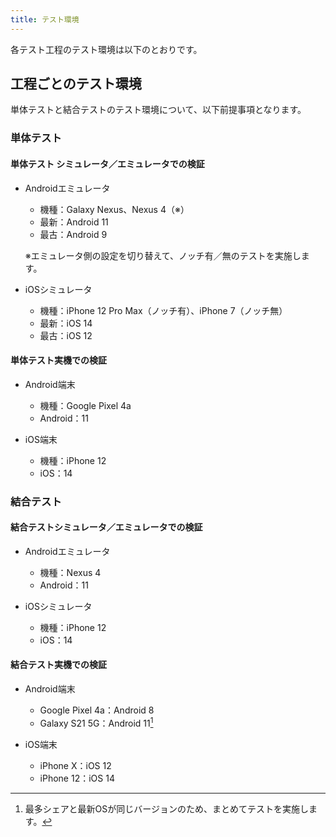 ```yaml
---
title: テスト環境
---
```


各テスト工程のテスト環境は以下のとおりです。

## 工程ごとのテスト環境

単体テストと結合テストのテスト環境について、以下前提事項となります。

### 単体テスト

#### 単体テスト シミュレータ／エミュレータでの検証

- Androidエミュレータ
  - 機種：Galaxy Nexus、Nexus 4（※）
  - 最新：Android 11
  - 最古：Android 9

  ※エミュレータ側の設定を切り替えて、ノッチ有／無のテストを実施します。

- iOSシミュレータ
  - 機種：iPhone 12 Pro Max（ノッチ有）、iPhone 7（ノッチ無）
  - 最新：iOS 14
  - 最古：iOS 12

#### 単体テスト実機での検証

- Android端末
  - 機種：Google Pixel 4a
  - Android：11

- iOS端末
  - 機種：iPhone 12
  - iOS：14

### 結合テスト

#### 結合テストシミュレータ／エミュレータでの検証

- Androidエミュレータ
  - 機種：Nexus 4
  - Android：11

- iOSシミュレータ
  - 機種：iPhone 12
  - iOS：14

#### 結合テスト実機での検証

- Android端末
  - Google Pixel 4a：Android 8
  - Galaxy S21 5G：Android 11[^2]

  [^2]: 最多シェアと最新OSが同じバージョンのため、まとめてテストを実施します。

- iOS端末
  - iPhone X：iOS 12
  - iPhone 12：iOS 14
